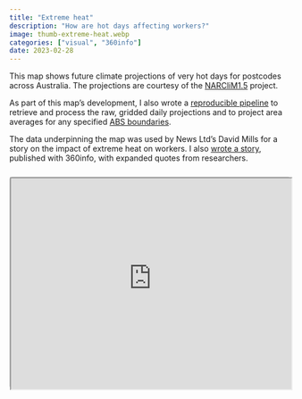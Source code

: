 ```yaml
---
title: "Extreme heat"
description: "How are hot days affecting workers?"
image: thumb-extreme-heat.webp
categories: ["visual", "360info"]
date: 2023-02-28
---
```


This map shows future climate projections of very hot days for postcodes across Australia. The projections are courtesy of the [NARCliM1.5](https://doi.org/10.1029/2020EF001833) project.

As part of this map's development, I also wrote a [reproducible pipeline](https://github.com/360-info/climate-projections-narclim15) to retrieve and process the raw, gridded daily projections and to project area averages for any specified [ABS boundaries](https://www.abs.gov.au/statistics/standards/australian-statistical-geography-standard-asgs-edition-3/jul2021-jun2026/access-and-downloads/digital-boundary-files).

The data underpinning the map was used by News Ltd's David Mills for a story on the impact of extreme heat on workers. I also [wrote a story](https://360info.org/extreme-heat-will-put-more-pressure-on-workers/), published with 360info, with expanded quotes from researchers.

```{=html}
<div style="text-align:center; position: relative; height: 0; padding-bottom: 75%; margin-top: 25px; margin-bottom: 25px; border: 1px solid #cccccc; border-radius: 5px;">
	<iframe style="position: absolute; top: 0; left: 0; width: 100%; height: 100%; background-color: white" src="https://feb2023.360info-heatmaps-narclim.pages.dev/news/?edshare" allowfullscreen></iframe>
</div>
```
